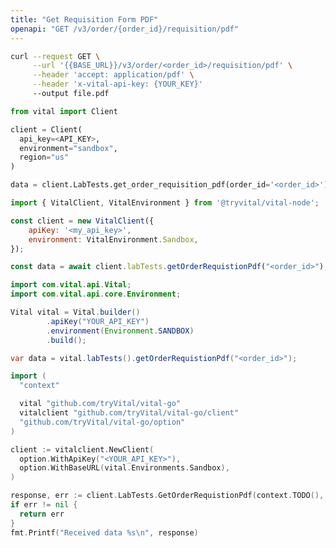 ```yaml
---
title: "Get Requisition Form PDF"
openapi: "GET /v3/order/{order_id}/requisition/pdf"
---
```


<RequestExample>

```bash cURL
curl --request GET \
     --url '{{BASE_URL}}/v3/order/<order_id>/requisition/pdf' \
     --header 'accept: application/pdf' \
     --header 'x-vital-api-key: {YOUR_KEY}'
     --output file.pdf
```

```python Python
from vital import Client

client = Client(
  api_key=<API_KEY>,
  environment="sandbox",
  region="us"
)

data = client.LabTests.get_order_requisition_pdf(order_id='<order_id>');
```

```javascript Node
import { VitalClient, VitalEnvironment } from '@tryvital/vital-node';

const client = new VitalClient({
    apiKey: '<my_api_key>',
    environment: VitalEnvironment.Sandbox,
});

const data = await client.labTests.getOrderRequistionPdf("<order_id>");
```


```java Java
import com.vital.api.Vital;
import com.vital.api.core.Environment;

Vital vital = Vital.builder()
        .apiKey("YOUR_API_KEY")
        .environment(Environment.SANDBOX)
        .build();

var data = vital.labTests().getOrderRequistionPdf("<order_id>");
```

```go Go
import (
  "context"

  vital "github.com/tryVital/vital-go"
  vitalclient "github.com/tryVital/vital-go/client"
  "github.com/tryVital/vital-go/option"
)

client := vitalclient.NewClient(
  option.WithApiKey("<YOUR_API_KEY>"),
  option.WithBaseURL(vital.Environments.Sandbox),
)

response, err := client.LabTests.GetOrderRequistionPdf(context.TODO(), "<order_id>")
if err != nil {
  return err
}
fmt.Printf("Received data %s\n", response)
```


</RequestExample>


